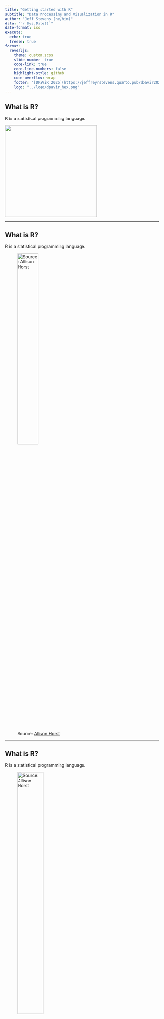 ```yaml
---
title: "Getting started with R"
subtitle: "Data Processing and Visualization in R"
author: "Jeff Stevens (he/him)"
date: "`r Sys.Date()`"
date-format: iso
execute:
  echo: true
  freeze: true
format:
  revealjs: 
    theme: custom.scss
    slide-number: true
    code-link: true
    code-line-numbers: false
    highlight-style: github
    code-overflow: wrap
    footer: "[DPaViR 2025](https://jeffreyrstevens.quarto.pub/dpavir2025)"
    logo: "../logo/dpavir_hex.png"
---
```


## What is R?

R is a statistical programming language.

![](../images/r_logo.png){height="300" fig-align="center"}

---

## What is R?

R is a statistical programming language.

![Source: <a href = "https://allisonhorst.com">Allison Horst</a>](../images/r_first_then_allisonhorst.png){width="40%"}

---

## What is R?

R is a statistical programming language.

![Source: <a href = "https://allisonhorst.com">Allison Horst</a>](../images/r_rollercoaster_allisonhorst.png){width="45%"}

---

## What is R?

R is a statistical programming language.

![Source: [Twitter](https://twitter.com/hadleywickham/status/589068687669243905)](../images/hadley_shitty_code.jpeg){width="45%"}

---

## What is R?


R is a statistical programming language.

It allows you to  flexibly

* wrangle data

* visualize data

* analyze data

* create reproducible documents


---

## Conventions

* All `code` is in monospace font purple text

* R functions end with parentheses: `function()`

* Directory names end with slash: `home/`

* Package names are surrounded by curly braces: [`{tidyverse}`](https://tidyverse.org)

* Keyboard buttons separate keys with a plus: <kbd>Ctrl</kbd>+<kbd>S</kbd>

* These are parentheses `()`, brackets `[]`, and braces `{}`

* Links are in [light blue text]()


---

## Getting started

### Installing R
Download at [https://r-project.org](https://r-project.org).

For Windows, also install [Rtools](https://cloud.r-project.org/bin/windows/Rtools/rtools44/rtools.html)



---

## Getting started

### Installing RStudio

RStudio is an Integrated Development Environment (IDE). Download from [Posit](https://posit.co/downloads/)


---

## Getting started

### Interacting with R

Using the R console

![](../images/rstudio_console.png){fig-align="center"}

---

## Packages

Packages are collections of function and data sets

![](../images/hex_stickers.png){fig-align="center"}

---

## Packages

Base R is a core set of packages for all R installations.

![Source: [A ModernDive into R and the Tidyverse](https://moderndive.netlify.app/images/shutterstock/R_vs_R_packages.png)](../images/r_vs_r_packages.png)

::: {.fragment}
::: {.callout-note}
User-contributed packages can be found on the Comprehensive R Archive Network or [CRAN](https://cloud.r-project.org/web/packages/index.html).
:::
:::


::: {.notes}
Base R is the core, default software needed to run R maintained by the R Development Team. It includes a few core packages that underly much of R.

But other people can contribute packages, or collections of data and functions.

The official repository for R packages is the Comprehensive R Archive Network or [CRAN](https://cloud.r-project.org/web/packages/index.html). There are more than 19,000 packages on CRAN!

Packages can also be stored at other locations such as [GitHub](https://github.com) especially during development.


:::


---

## Packages

### Installing

In the console type 

`install.packages("<package_name>")` where `<package_name>` is the name of the package.

---

## Packages

### Installing

Try installing the [`{palmerpenguins}`](https://allisonhorst.github.io/palmerpenguins/) package.
``` r
install.packages("palmerpenguins")
```

::: {.fragment}
You can install multiple packages simultaneously by wrapping them with `c()`. For example, 
``` r
install.packages(c("remotes", "here"))
```
:::

---

## Packages

### Loading packages

![Source: [Preceptor's Primer for Bayesian Data Science](https://ppbds.github.io/primer/00-getting-started.html)](../images/install_vs_load.jpg){height="400"}

---

## Packages

### Loading packages

Load the [`{here}`](https://here.r-lib.org) package:

``` r
library("here")
```

::: {.fragment}
::: {.callout-note}
Every time you close your R session, you'll have to reload the packages you were using. 
:::
:::

:::{.notes}
Installing packages just means that you have copies of them on your computer. You have to load them for R to have access to their functionality. To load packages, use the `library()` function.

Now, all of the functions in the here package are available for us to use.
:::


---

## Packages

### Using

Let's view the `penguins` data set from the [`{palmerpenguins}`](https://allisonhorst.github.io/palmerpenguins/) package.

Try this:
``` r
penguins
```

:::{.fragment}
You should receive `Error: object 'penguins' not found`. Why did you receive this error?
:::

:::{.notes}
Once you load a package, you have access to all of its functions for that R session. But if it is not loaded, you won't have access.

:::

---

## Packages

But you can either load the [`{palmerpenguins}`](https://allisonhorst.github.io/palmerpenguins/) package, or use this trick to call a specific function from a specific package.
``` r
palmerpenguins::penguins
```



---

## tidyverse

![](../images/tidyverse_banner.png)

---

## Core tidyverse packages

*  [`{ggplot2}`](https://ggplot2.tidyverse.org/) for data visualisation

*  [`{dplyr}`](https://dplyr.tidyverse.org/) for data manipulation

*  [`{tidyr}`](https://tidyr.tidyverse.org/) for data tidying

*  [`{readr}`](https://readr.tidyverse.org/) for data import

*  [`{tibble}`](https://tibble.tidyverse.org/) for tibbles, a version of data frames

*  [`{stringr}`](https://stringr.tidyverse.org/) for strings

*  [`{forcats}`](https://forcats.tidyverse.org/) for factors

*  [`{lubridate}`](https://lubridatetidyverse.org/) for dates

*  [`{purrr}`](https://purrr.tidyverse.org/) for functional programming



---

## Homework

::::{.columns}

::: {.column width="70%"}
### Before the first class period

* Install R from <https://r-project.org>

* Install RStudio from <https://posit.co>

* Install [`{tidyverse}`](https://tidyverse.org) package

* Complete course introduction form

* Read the syllabus

* Read readings in syllabus schedule
:::

::: {.column width="30%"}

![Source: <a href = "https://allisonhorst.com">Allison Horst</a>](../images/rainbowr_allisonhorst.gif){width="80%"}
:::

::::

